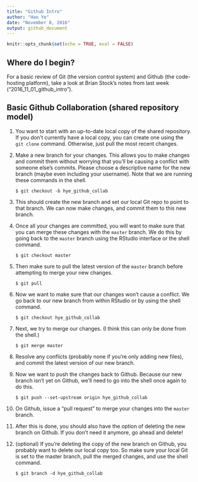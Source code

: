 ```yaml
---
title: "Github Intro"
author: "Hao Ye"
date: "November 8, 2016"
output: github_document
---
```


```r
knitr::opts_chunk$set(echo = TRUE, eval = FALSE)
```

## Where do I begin?

For a basic review of Git (the version control system) and Github (the code-hosting platform), take a look at Brian Stock's notes from last week ("2016_11_01_github_intro").

## Basic Github Collaboration (shared repository model)

1. You want to start with an up-to-date local copy of the shared repository. If you don't currently have a local copy, you can create one using the `git clone` command. Otherwise, just pull the most recent changes.

2. Make a new branch for your changes. This allows you to make changes and commit them without worrying that you'll be causing a conflict with someone else's commits. Please choose a descriptive name for the new branch (maybe even including your username). Note that we are running these commands in the shell.

    ```
    $ git checkout -b hye_github_collab
    ```

3. This should create the new branch and set our local Git repo to point to that branch. We can now make changes, and commit them to this new branch.

4. Once all your changes are committed, you will want to make sure that you can merge these changes with the `master` branch. We do this by going back to the `master` branch using the RStudio interface or the shell command.

    ```
    $ git checkout master
    ```

5. Then make sure to pull the latest version of the `master` branch before attempting to merge your new changes.

    ```
    $ git pull
    ```

6. Now we want to make sure that our changes won't cause a conflict. We go back to our new branch from within RStudio or by using the shell command.

    ```
    $ git checkout hye_github_collab
    ```

7. Next, we try to merge our changes. (I think this can only be done from the shell.)

    ```
    $ git merge master
    ```

8. Resolve any conflicts (probably none if you're only adding new files), and commit the latest version of our new branch.

9. Now we want to push the changes back to Github. Because our new branch isn't yet on Github, we'll need to go into the shell once again to do this.

    ```
    $ git push --set-upstream origin hye_github_collab
    ```

10. On Github, issue a "pull request" to merge your changes into the `master` branch.

11. After this is done, you should also have the option of deleting the new branch on Github. If you don't need it anymore, go ahead and delete!

12. (optional) If you're deleting the copy of the new branch on Github, you probably want to delete our local copy too. So make sure your local Git is set to the master branch, pull the merged changes, and use the shell command.

    ```
    $ git branch -d hye_github_collab
    ```

